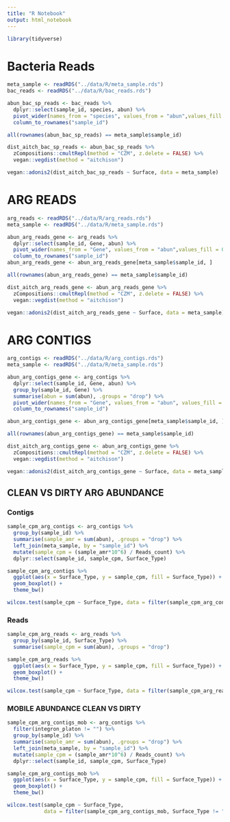 ```yaml
---
title: "R Notebook"
output: html_notebook
---
```


```r
library(tidyverse)
```

# Bacteria Reads

```r
meta_sample <- readRDS("../data/R/meta_sample.rds")
bac_reads <- readRDS("../data/R/bac_reads.rds") 

abun_bac_sp_reads <- bac_reads %>%
  dplyr::select(sample_id, species, abun) %>%
  pivot_wider(names_from = "species", values_from = "abun",values_fill = 0) %>%
  column_to_rownames("sample_id")

all(rownames(abun_bac_sp_reads) == meta_sample$sample_id)
```

```r
dist_aitch_bac_sp_reads <- abun_bac_sp_reads %>%
  zCompositions::cmultRepl(method = "CZM", z.delete = FALSE) %>%
  vegan::vegdist(method = "aitchison")

vegan::adonis2(dist_aitch_bac_sp_reads ~ Surface, data = meta_sample)
```

# ARG READS

```r
arg_reads <- readRDS("../data/R/arg_reads.rds")
meta_sample <- readRDS("../data/R/meta_sample.rds")

abun_arg_reads_gene <- arg_reads %>%
  dplyr::select(sample_id, Gene, abun) %>%
  pivot_wider(names_from = "Gene", values_from = "abun",values_fill = 0) %>%
  column_to_rownames("sample_id")
abun_arg_reads_gene <- abun_arg_reads_gene[meta_sample$sample_id, ]

all(rownames(abun_arg_reads_gene) == meta_sample$sample_id)
```

```r
dist_aitch_arg_reads_gene <- abun_arg_reads_gene %>%
  zCompositions::cmultRepl(method = "CZM", z.delete = FALSE) %>%
  vegan::vegdist(method = "aitchison")

vegan::adonis2(dist_aitch_arg_reads_gene ~ Surface, data = meta_sample)
```

# ARG CONTIGS

```r
arg_contigs <- readRDS("../data/R/arg_contigs.rds")
meta_sample <- readRDS("../data/R/meta_sample.rds")

abun_arg_contigs_gene <- arg_contigs %>%
  dplyr::select(sample_id, Gene, abun) %>%
  group_by(sample_id, Gene) %>%
  summarise(abun = sum(abun), .groups = "drop") %>%
  pivot_wider(names_from = "Gene", values_from = "abun", values_fill = 0) %>%
  column_to_rownames("sample_id")

abun_arg_contigs_gene <- abun_arg_contigs_gene[meta_sample$sample_id, ]

all(rownames(abun_arg_contigs_gene) == meta_sample$sample_id)
```


```r
dist_aitch_arg_contigs_gene <- abun_arg_contigs_gene %>%
  zCompositions::cmultRepl(method = "CZM", z.delete = FALSE) %>%
  vegan::vegdist(method = "aitchison")

vegan::adonis2(dist_aitch_arg_contigs_gene ~ Surface, data = meta_sample)
```


## CLEAN VS DIRTY ARG ABUNDANCE

### Contigs

```r
sample_cpm_arg_contigs <- arg_contigs %>%
  group_by(sample_id) %>%
  summarise(sample_amr = sum(abun), .groups = "drop") %>%
  left_join(meta_sample, by = "sample_id") %>%
  mutate(sample_cpm = (sample_amr*10^6) / Reads_count) %>%
  dplyr::select(sample_id, sample_cpm, Surface_Type)
```

```r
sample_cpm_arg_contigs %>%
  ggplot(aes(x = Surface_Type, y = sample_cpm, fill = Surface_Type)) +
  geom_boxplot() +
  theme_bw()
```

```r
wilcox.test(sample_cpm ~ Surface_Type, data = filter(sample_cpm_arg_contigs, Surface_Type != "carcass"))
```


### Reads

```r
sample_cpm_arg_reads <- arg_reads %>%
  group_by(sample_id, Surface_Type) %>%
  summarise(sample_cpm = sum(abun), .groups = "drop") 
```

```r
sample_cpm_arg_reads %>%
  ggplot(aes(x = Surface_Type, y = sample_cpm, fill = Surface_Type)) +
  geom_boxplot() +
  theme_bw()
```

```r
wilcox.test(sample_cpm ~ Surface_Type, data = filter(sample_cpm_arg_reads, Surface_Type != "carcass"))
```



### MOBILE ABUNDANCE CLEAN VS DIRTY

```r
sample_cpm_arg_contigs_mob <- arg_contigs %>%
  filter(integron_platon != "") %>%
  group_by(sample_id) %>%
  summarise(sample_amr = sum(abun), .groups = "drop") %>%
  left_join(meta_sample, by = "sample_id") %>%
  mutate(sample_cpm = (sample_amr*10^6) / Reads_count) %>%
  dplyr::select(sample_id, sample_cpm, Surface_Type)
```

```r
sample_cpm_arg_contigs_mob %>%
  ggplot(aes(x = Surface_Type, y = sample_cpm, fill = Surface_Type)) +
  geom_boxplot() +
  theme_bw()
```

```r
wilcox.test(sample_cpm ~ Surface_Type, 
            data = filter(sample_cpm_arg_contigs_mob, Surface_Type != "carcass"))
```





